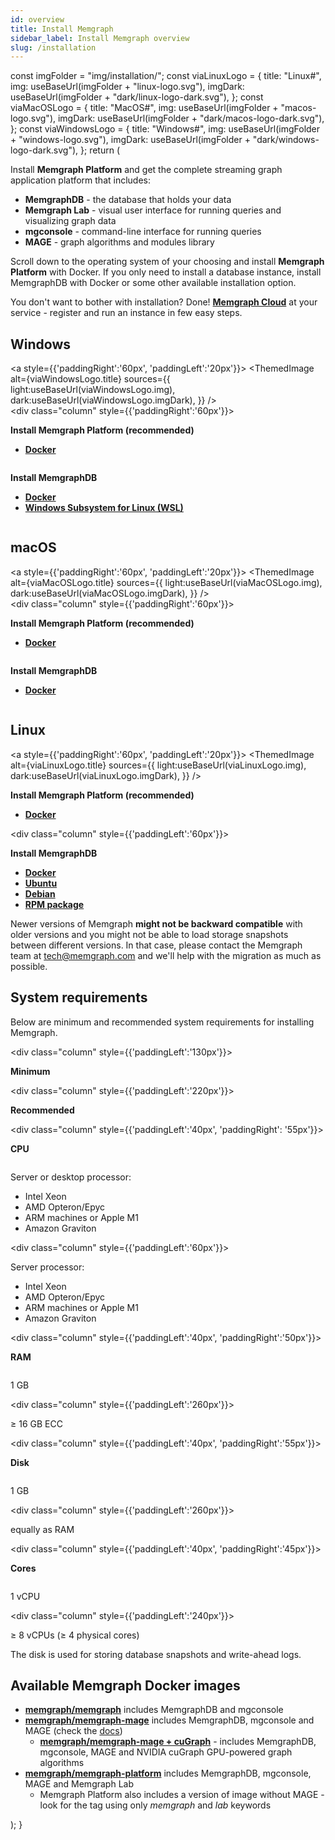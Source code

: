 ```yaml
---
id: overview
title: Install Memgraph
sidebar_label: Install Memgraph overview
slug: /installation
---
```



  const imgFolder = "img/installation/";
  const viaLinuxLogo = {
    title: "Linux#",
    img: useBaseUrl(imgFolder + "linux-logo.svg"),
    imgDark: useBaseUrl(imgFolder + "dark/linux-logo-dark.svg"),
  };
  const viaMacOSLogo = {
    title: "MacOS#",
    img: useBaseUrl(imgFolder + "macos-logo.svg"),
    imgDark: useBaseUrl(imgFolder + "dark/macos-logo-dark.svg"),
  };
  const viaWindowsLogo = {
    title: "Windows#",
    img: useBaseUrl(imgFolder + "windows-logo.svg"),
    imgDark: useBaseUrl(imgFolder + "dark/windows-logo-dark.svg"),
  };
  return (
     <Container size="small">
      <div className={styles.connectToMemgraph}>
        <section>
          <p>
          Install <b>Memgraph Platform</b> and get the complete streaming graph application platform that includes:
          </p>
          <ul>
            <li>
              <b>MemgraphDB</b> - the database that holds your data
            </li>
            <li>
              <b>Memgraph Lab</b> - visual user interface for running queries and visualizing graph data
            </li>
            <li>
              <b>mgconsole</b> - command-line interface for running queries
            </li>
            <li>
              <b>MAGE</b> - graph algorithms and modules library
            </li>
          </ul>
          <p>
          Scroll down to the operating system of your choosing and install <b>Memgraph Platform</b> with Docker. If you only need to install a database instance, install MemgraphDB with Docker or some other available installation option.
          </p>
          <p>
          You don't want to bother with installation? Done! <a href='/memgraph-cloud'><b>Memgraph Cloud</b></a> at your service - register and run an instance in few easy steps.
          </p>
        </section>
        <section>
          <h2>Windows</h2>
            <div class="row">
              <div class="column">
              <a style={{'paddingRight':'60px', 'paddingLeft':'20px'}}>
                <ThemedImage
                  alt={viaWindowsLogo.title}
                  sources={{
                    light:useBaseUrl(viaWindowsLogo.img),
                    dark:useBaseUrl(viaWindowsLogo.imgDark),
                  }}
                />
              </a>
              </div>
              <div class="column" style={{'paddingRight':'60px'}}>
                <p><b>Install Memgraph Platform (recommended)</b></p>
                  <ul>
                    <li><a href='install-memgraph-on-windows-docker'><b>Docker</b></a></li>
                  </ul>
              </div>
              <div class="column">
                <p><b>Install MemgraphDB</b></p>
                <ul>
                  <li><a href='install-memgraph-db-on-windows-docker'><b>Docker</b></a></li>
                  <li><a href='install-memgraph-on-windows-wsl'><b>Windows Subsystem for Linux (WSL)</b></a></li>
                </ul>
            </div>
          </div>
        </section>
        <section>
          <h2>macOS</h2>
            <div class="row">
              <div class="column">
                <a style={{'paddingRight':'60px', 'paddingLeft':'20px'}}>
                  <ThemedImage
                    alt={viaMacOSLogo.title}
                    sources={{
                      light:useBaseUrl(viaMacOSLogo.img),
                      dark:useBaseUrl(viaMacOSLogo.imgDark),
                    }}
                  />
                </a>
              </div>
              <div class="column" style={{'paddingRight':'60px'}}>
                <p><b>Install Memgraph Platform (recommended)</b></p>
                <ul>
                  <li><a href='install-memgraph-on-macos-docker'><b>Docker</b></a></li>
                </ul>
              </div>
              <div class="column">
                <p><b>Install MemgraphDB</b></p>
                <ul>
                  <li><a href='install-memgraph-db-on-macos-docker'><b>Docker</b></a></li>
                </ul>
              </div>
            </div>
        </section>
        <section>
          <h2>Linux</h2>
            <div class="row">
              <div class="column">
                <a style={{'paddingRight':'60px', 'paddingLeft':'20px'}}>
                  <ThemedImage
                    alt={viaLinuxLogo.title}
                    sources={{
                      light:useBaseUrl(viaLinuxLogo.img),
                      dark:useBaseUrl(viaLinuxLogo.imgDark),
                    }}
                />
                </a>
              </div>
              <div class="column">
                <p><b>Install Memgraph Platform (recommended)</b>
                </p>
                <ul>
                  <li><a href='install-memgraph-on-linux-docker'><b>Docker</b></a></li>
                </ul>
              </div>
              <div class="column" style={{'paddingLeft':'60px'}}>
                <p><b>Install MemgraphDB</b></p>
                <ul>
                  <li><a href='install-memgraph-db-on-linux-docker'><b>Docker</b></a></li>
                  <li><a href='install-memgraph-on-ubuntu'><b>Ubuntu</b></a></li>
                  <li><a href='install-memgraph-on-debian'><b>Debian</b></a></li>
                  <li><a href='install-memgraph-from-rpm'><b>RPM package</b></a></li>
                </ul>
              </div>
            </div>
        </section>
        <p class="warning-style-for-html">Newer versions of Memgraph <b>might not be backward compatible</b> with older versions and you might not be able to load storage snapshots between different versions. In that case, please contact the Memgraph team at tech@memgraph.com and we'll help with the migration as much as possible.</p>
        <section>
          <h2>System requirements</h2>
            <p>Below are minimum and recommended system requirements for installing Memgraph.</p>
              <div class="row">
                <div class="column" style={{'paddingLeft':'130px'}}>
                  <p><b>Minimum</b></p>
                </div>
                <div class="column" style={{'paddingLeft':'220px'}}>
                  <p><b>Recommended</b></p>
                </div>
              </div>
              <div class="row">
                <div class="column" style={{'paddingLeft':'40px', 'paddingRight': '55px'}}>
                  <p><b>CPU</b></p>
                </div>
                <div class="column">
                  <p>Server or desktop processor:</p>
                  <ul>
                    <li>Intel Xeon</li>
                    <li>AMD Opteron/Epyc</li>
                    <li>ARM machines or Apple M1</li>
                    <li>Amazon Graviton</li>
                  </ul>
                </div>
                <div class="column" style={{'paddingLeft':'60px'}}>
                  <p>Server processor:</p>
                  <ul>
                    <li>Intel Xeon</li>
                    <li>AMD Opteron/Epyc</li>
                    <li>ARM machines or Apple M1</li>
                    <li>Amazon Graviton</li>
                  </ul>
                </div>
              </div>
              <div class="row">
                <div class="column" style={{'paddingLeft':'40px', 'paddingRight':'50px'}}>
                  <p><b>RAM</b></p>
                </div>
                <div class="column">
                  <p>1 GB</p>
                </div>
                <div class="column" style={{'paddingLeft':'260px'}}>
                  <p>≥ 16 GB ECC</p>
                </div>
              </div>
              <div class="row">
                <div class="column" style={{'paddingLeft':'40px', 'paddingRight':'55px'}}>
                  <p><b>Disk</b></p>
                </div>
                <div class="column">
                  <p>1 GB</p>
                </div>
                <div class="column" style={{'paddingLeft':'260px'}}>
                  <p>equally as RAM</p>
                </div>
              </div>
              <div class="row">
                <div class="column" style={{'paddingLeft':'40px', 'paddingRight':'45px'}}>
                  <p><b>Cores</b></p>
                </div>
                <div class="column">
                  <p>1 vCPU</p>
                </div>
                <div class="column" style={{'paddingLeft':'240px'}}>
                  <p>≥ 8 vCPUs (≥ 4 physical cores)</p>
                </div>
              </div>
        </section>
        <p>The disk is used for storing database snapshots and write-ahead logs.</p>
        <section>
          <h2>Available Memgraph Docker images</h2>
            <ul>
              <li><a href='https://hub.docker.com/r/memgraph/memgraph/tags'><b>memgraph/memgraph</b></a> includes MemgraphDB and mgconsole</li> 
              <li><a href='https://hub.docker.com/r/memgraph/memgraph-mage/tags'><b>memgraph/memgraph-mage</b></a> includes MemgraphDB, mgconsole and MAGE (check the <a href='/mage/installation'>docs</a>)
                  <ul><li><a href='https://hub.docker.com/r/memgraph/memgraph-mage/tags?page=1&name=cugraph'><b>memgraph/memgraph-mage + cuGraph</b></a> - includes MemgraphDB, mgconsole, MAGE and NVIDIA cuGraph GPU-powered graph algorithms</li></ul>
                </li>
              <li><a href='https://hub.docker.com/r/memgraph/memgraph-platform/tags'><b>memgraph/memgraph-platform</b></a> includes MemgraphDB, mgconsole, MAGE and Memgraph Lab
                <ul><li>Memgraph Platform also includes a version of image without MAGE - look for the tag using only <i>memgraph</i> and <i>lab</i> keywords</li></ul>
              </li>
            </ul>
        </section>
      </div>
    </Container>
  );
}
